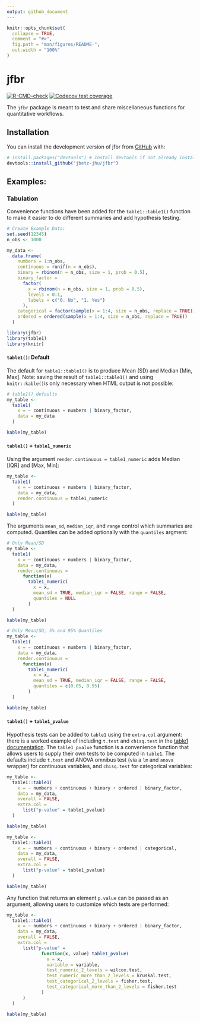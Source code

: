 ```yaml
---
output: github_document
---
```


<!-- README.md is generated from README.Rmd. Please edit that file -->

```r
knitr::opts_chunk$set(
  collapse = TRUE,
  comment = "#>",
  fig.path = "man/figures/README-",
  out.width = "100%"
)
```

# jfbr

<!-- badges: start -->
[![R-CMD-check](https://github.com/jbetz-jhu/impart/actions/workflows/R-CMD-check.yaml/badge.svg)](https://github.com/jbetz-jhu/impart/actions/workflows/R-CMD-check.yaml)
[![Codecov test coverage](https://codecov.io/gh/jbetz-jhu/jfbr/graph/badge.svg)](https://app.codecov.io/gh/jbetz-jhu/jfbr)
<!-- badges: end -->

The `jfbr` package is meant to test and share miscellaneous functions for quantitative workflows.

## Installation

You can install the development version of jfbr from [GitHub](https://github.com/) with:

```r
# install.packages("devtools") # Install devtools if not already installed
devtools::install_github("jbetz-jhu/jfbr")
```


## Examples: 

### Tabulation {.tabset}

Convenience functions have been added for the `table1::table1()` function to make it easier to do different summaries and add hypothesis testing.

```r
# Create Example Data:
set.seed(12345)
n_obs <- 1000

my_data <-
  data.frame(
    numbers = 1:n_obs,
    continuous = runif(n = n_obs),
    binary = rbinom(n = n_obs, size = 1, prob = 0.5),
    binary_factor =
      factor(
        x = rbinom(n = n_obs, size = 1, prob = 0.5),
        levels = 0:1,
        labels = c("0. No", "1. Yes")
      ),
    categorical = factor(sample(x = 1:4, size = n_obs, replace = TRUE)),
    ordered = ordered(sample(x = 1:4, size = n_obs, replace = TRUE))
  )
```


```r
library(jfbr)
library(table1)
library(knitr)
```




#### `table1()`: Default

The default for `table1::table1()` is to produce Mean (SD) and Median [Min, Max]. Note: saving the result of `table1::table1()` and using `knitr::kable()`is only necessary when HTML output is not possible:

```r
# table1() defaults
my_table <-
  table1(
    x = ~ continuous + numbers | binary_factor,
    data = my_data
  )

kable(my_table)
```




#### `table1()` + `table1_numeric`

Using the argument `render.continuous = table1_numeric` adds Median [IQR] and [Max, Min]:

```r
my_table <-
  table1(
    x = ~ continuous + numbers | binary_factor,
    data = my_data,
    render.continuous = table1_numeric
  )

kable(my_table)
```

The arguments `mean_sd`, `median_iqr`, and `range` control which summaries are computed. Quantiles can be added optionally with the `quantiles` argment:

```r
# Only Mean/SD
my_table <-
  table1(
    x = ~ continuous + numbers | binary_factor,
    data = my_data,
    render.continuous = 
      function(x)
        table1_numeric(
          x = x,
          mean_sd = TRUE, median_iqr = FALSE, range = FALSE,
          quantiles = NULL
        )
  )

kable(my_table)

# Only Mean/SD, 5% and 95% Quantiles
my_table <-
  table1(
    x = ~ continuous + numbers | binary_factor,
    data = my_data,
    render.continuous = 
      function(x)
        table1_numeric(
          x = x,
          mean_sd = TRUE, median_iqr = FALSE, range = FALSE,
          quantiles = c(0.05, 0.95)
        )
  )

kable(my_table)
```




#### `table1()` + `table1_pvalue`

Hypothesis tests can be added to `table1` using the `extra.col` argument: there is a worked example of including `t.test` and `chisq.test` in the [table1 documentation](https://cran.r-project.org/web/packages/table1/vignettes/table1-examples.html#example-a-column-of-p-values). The `table1_pvalue` function is a convenience function that allows users to supply their own tests to be computed in `table1`. The defaults include `t.test` and ANOVA omnibus test (via a `lm` and `anova` wrapper) for continuous variables, and `chisq.test` for categorical variables:

```r
my_table <-
  table1::table1(
    x = ~ numbers + continuous + binary + ordered | binary_factor,
    data = my_data,
    overall = FALSE,
    extra.col =
      list("p-value" = table1_pvalue)
  )

kable(my_table)

my_table <-
  table1::table1(
    x = ~ numbers + continuous + binary + ordered | categorical,
    data = my_data,
    overall = FALSE,
    extra.col =
      list("p-value" = table1_pvalue)
  )

kable(my_table)
```

Any function that returns an element `p.value` can be passed as an argument, allowing users to customize which tests are performed:

```r
my_table <-
  table1::table1(
    x = ~ numbers + continuous + binary + ordered | binary_factor,
    data = my_data,
    overall = FALSE,
    extra.col =
      list("p-value" =
             function(x, value) table1_pvalue(
               x = x,
               variable = variable,
               test_numeric_2_levels = wilcox.test,
               test_numeric_more_than_2_levels = kruskal.test,
               test_categorical_2_levels = fisher.test,
               test_categorical_more_than_2_levels = fisher.test
             )
      )
  )

kable(my_table)
```
